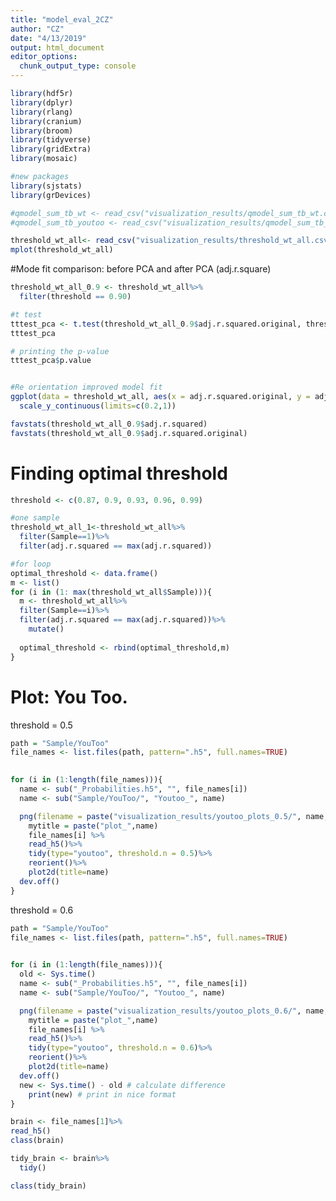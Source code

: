 ```yaml
---
title: "model_eval_2CZ"
author: "CZ"
date: "4/13/2019"
output: html_document
editor_options: 
  chunk_output_type: console
---
```


```r
library(hdf5r)
library(dplyr)
library(rlang)
library(cranium)
library(broom)
library(tidyverse)
library(gridExtra)
library(mosaic)

#new packages
library(sjstats)
library(grDevices)
```


```r
#qmodel_sum_tb_wt <- read_csv("visualization_results/qmodel_sum_tb_wt.csv")
#qmodel_sum_tb_youtoo <- read_csv("visualization_results/qmodel_sum_tb_youtoo.1.csv")

threshold_wt_all<- read_csv("visualization_results/threshold_wt_all.csv")
mplot(threshold_wt_all)
```

#Mode fit comparison: before PCA and after PCA (adj.r.square)
```r
threshold_wt_all_0.9 <- threshold_wt_all%>%
  filter(threshold == 0.90)

#t test
tttest_pca <- t.test(threshold_wt_all_0.9$adj.r.squared.original, threshold_wt_all_0.9$adj.r.squared, paired = TRUE, alternative = "two.sided")
tttest_pca

# printing the p-value
tttest_pca$p.value


#Re orientation improved model fit
ggplot(data = threshold_wt_all, aes(x = adj.r.squared.original, y = adj.r.squared)) + geom_point()  + labs(title = "Adjusted R square before and after reorientation")+ 
  scale_y_continuous(limits=c(0.2,1))

favstats(threshold_wt_all_0.9$adj.r.squared)
favstats(threshold_wt_all_0.9$adj.r.squared.original)
```

# Finding optimal threshold
```r
threshold <- c(0.87, 0.9, 0.93, 0.96, 0.99)

#one sample
threshold_wt_all_1<-threshold_wt_all%>%
  filter(Sample==1)%>%
  filter(adj.r.squared == max(adj.r.squared))

#for loop
optimal_threshold <- data.frame()
m <- list()
for (i in (1: max(threshold_wt_all$Sample))){
  m <- threshold_wt_all%>%
  filter(Sample==i)%>%
  filter(adj.r.squared == max(adj.r.squared))%>%
    mutate()
  
  optimal_threshold <- rbind(optimal_threshold,m)
}


```


# Plot: You Too.
threshold = 0.5
```r
path = "Sample/YouToo"
file_names <- list.files(path, pattern=".h5", full.names=TRUE)

  
for (i in (1:length(file_names))){
  name <- sub("_Probabilities.h5", "", file_names[i])
  name <- sub("Sample/YouToo/", "Youtoo_", name)

  png(filename = paste("visualization_results/youtoo_plots_0.5/", name, ".png", sep= ""))
    mytitle = paste("plot_",name)
    file_names[i] %>%
    read_h5()%>%
    tidy(type="youtoo", threshold.n = 0.5)%>%
    reorient()%>%
    plot2d(title=name)
  dev.off()
}
```

threshold = 0.6
```r
path = "Sample/YouToo"
file_names <- list.files(path, pattern=".h5", full.names=TRUE)

  
for (i in (1:length(file_names))){
  old <- Sys.time()
  name <- sub("_Probabilities.h5", "", file_names[i])
  name <- sub("Sample/YouToo/", "Youtoo_", name)

  png(filename = paste("visualization_results/youtoo_plots_0.6/", name, ".png", sep= ""))
    mytitle = paste("plot_",name)
    file_names[i] %>%
    read_h5()%>%
    tidy(type="youtoo", threshold.n = 0.6)%>%
    reorient()%>%
    plot2d(title=name)
  dev.off()
  new <- Sys.time() - old # calculate difference
    print(new) # print in nice format
}
```


```r
brain <- file_names[1]%>%
read_h5()
class(brain)

tidy_brain <- brain%>%
  tidy()

class(tidy_brain)
```


